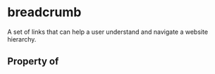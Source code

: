 # breadcrumb

A set of links that can help a user understand and navigate a website hierarchy.

## Property of



